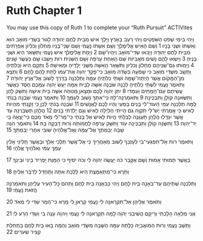 # Ruth Chapter 1 {-}

You may use this copy of Ruth 1 to complete your "Ruth Pursuit" ACTIVites

וַיְהִי בִּימֵי שְׁפֹט הַשֹּׁפְטִים וַיְהִי רָעָב בָּאָרֶץ וַיֵּלֶךְ אִישׁ מִבֵּית לֶחֶם יְהוּדָה לָגוּר בִּשְׂדֵי מוֹאָב הוּא וְאִשְׁתּוֹ וּשְׁנֵי בָנָיו׃  	1
וְשֵׁם הָאִישׁ אֱלִימֶלֶךְ וְשֵׁם אִשְׁתּוֹ נָעֳמִי וְשֵׁם שְׁנֵי־בָנָיו מַחְלוֹן וְכִלְיוֹן אֶפְרָתִים מִבֵּית לֶחֶם יְהוּדָה וַיָּבֹאוּ שְׂדֵי־מוֹאָב וַיִּהְיוּ־שָׁם׃  	2
וַיָּמָת אֱלִימֶלֶךְ אִישׁ נָעֳמִי וַתִּשָּׁאֵר הִיא וּשְׁנֵי בָנֶיהָ׃  	3
וַיִּשְׂאוּ לָהֶם נָשִׁים מֹאֲבִיּוֹת שֵׁם הָאַחַת עָרְפָּה וְשֵׁם הַשֵּׁנִית רוּת וַיֵּשְׁבוּ שָׁם כְּעֶשֶׂר שָׁנִים׃  	4
וַיָּמוּתוּ גַם־שְׁנֵיהֶם מַחְלוֹן וְכִלְיוֹן וַתִּשָּׁאֵר הָאִשָּׁה מִשְּׁנֵי יְלָדֶיהָ וּמֵאִישָׁהּ׃  	5
וַתָּקָם הִיא וְכַלֹּתֶיהָ וַתָּשָׁב מִשְּׂדֵי מוֹאָב כִּי שָׁמְעָה בִּשְׂדֵה מוֹאָב כִּי־פָקַד יְהוָה אֶת־עַמּוֹ לָתֵת לָהֶם לָחֶם׃  	6
וַתֵּצֵא מִן־הַמָּקוֹם אֲשֶׁר הָיְתָה־שָׁמָּה וּשְׁתֵּי כַלֹּתֶיהָ עִמָּהּ וַתֵּלַכְנָה בַדֶּרֶךְ לָשׁוּב אֶל־אֶרֶץ יְהוּדָה׃  	7
וַתֹּאמֶר נָעֳמִי לִשְׁתֵּי כַלֹּתֶיהָ לֵכְנָה שֹּׁבְנָה אִשָּׁה לְבֵית אִמָּהּ יַעַשׂ יְהוָה עִמָּכֶם חֶסֶד כַּאֲשֶׁר עֲשִׂיתֶם עִם־הַמֵּתִים וְעִמָּדִי׃  	8
יִתֵּן יְהוָה לָכֶם וּמְצֶאןָ מְנוּחָה אִשָּׁה בֵּית אִישָׁהּ וַתִּשַּׁק לָהֶן וַתִּשֶּׂאנָה קוֹלָן וַתִּבְכֶּינָה׃  	9
וַתֹּאמַרְנָה־לָּהּ כִּי־אִתָּךְ נָשׁוּב לְעַמֵּךְ׃  	10
וַתֹּאמֶר נָעֳמִי שֹׁבְנָה בְנֹתַי לָמָּה תֵלַכְנָה עִמִּי הַעוֹד־לִי בָנִים בְּמֵעַי וְהָיוּ לָכֶם לַאֲנָשִׁים׃  	11
שֹׁבְנָה בְנֹתַי לֵכְןָ כִּי זָקַנְתִּי מִהְיוֹת לְאִישׁ כִּי אָמַרְתִּי יֶשׁ־לִי תִקְוָה גַּם הָיִיתִי הַלַּיְלָה לְאִישׁ וְגַם יָלַדְתִּי בָנִים׃  	12
הֲלָהֵן תְּשַׂבֵּרְנָה עַד אֲשֶׁר יִגְדָּלוּ הֲלָהֵן תֵּעָגֵנָה לְבִלְתִּי הֱיוֹת לְאִישׁ אַל בְּנֹתַי כִּי־מַר־לִי מְאֹד מִכֶּם כִּי־יָצְאָה בִי יַד־יְהוָה׃  	13
וַתִּשֶּׂנָה קוֹלָן וַתִּבְכֶּינָה עוֹד וַתִּשַּׁק עָרְפָּה לַחֲמוֹתָהּ וְרוּת דָּבְקָה בָּהּ׃  	14
וַתֹּאמֶר הִנֵּה שָׁבָה יְבִמְתֵּךְ אֶל־עַמָּהּ וְאֶל־אֱלֹהֶיהָ שׁוּבִי אַחֲרֵי יְבִמְתֵּךְ׃  	15

וַתֹּאמֶר רוּת אַל־תִּפְגְּעִי־בִי לְעָזְבֵךְ לָשׁוּב מֵאַחֲרָיִךְ כִּי אֶל־אֲשֶׁר תֵּלְכִי אֵלֵךְ וּבַאֲשֶׁר תָּלִינִי אָלִין עַמֵּךְ עַמִּי וֵאלֹהַיִךְ אֱלֹהָי׃  	16

בַּאֲשֶׁר תָּמוּתִי אָמוּת וְשָׁם אֶקָּבֵר כֹּה יַעֲשֶׂה יְהוָה לִי וְכֹה יֹסִיף כִּי הַמָּוֶת יַפְרִיד בֵּינִי וּבֵינֵךְ׃  	17

וַתֵּרֶא כִּי־מִתְאַמֶּצֶת הִיא לָלֶכֶת אִתָּהּ וַתֶּחְדַּל לְדַבֵּר אֵלֶיהָ׃  	18

וַתֵּלַכְנָה שְׁתֵּיהֶם עַד־בֹּאָנָה בֵּית לָחֶם וַיְהִי כְּבֹאָנָה בֵּית לֶחֶם וַתֵּהֹם כָּל־הָעִיר עֲלֵיהֶן וַתֹּאמַרְנָה הֲזֹאת נָעֳמִי׃  	19

וַתֹּאמֶר אֲלֵיהֶן אַל־תִּקְרֶאנָה לִי נָעֳמִי קְרֶאןָ לִי מָרָא כִּי־הֵמַר שַׁדַּי לִי מְאֹד׃  	20

אֲנִי מְלֵאָה הָלַכְתִּי וְרֵיקָם הֱשִׁיבַנִי יְהוָה לָמָּה תִקְרֶאנָה לִי נָעֳמִי וַיהוָה עָנָה בִי וְשַׁדַּי הֵרַע לִי׃  	21

וַתָּשָׁב נָעֳמִי וְרוּת הַמּוֹאֲבִיָּה כַלָּתָהּ עִמָּהּ הַשָּׁבָה מִשְּׂדֵי מוֹאָב וְהֵמָּה בָּאוּ בֵּית לֶחֶם בִּתְחִלַּת קְצִיר שְׂעֹרִים׃  	22

